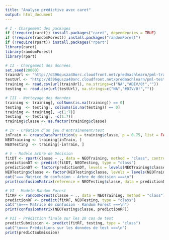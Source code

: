 ---
title: "Analyse prédictive avec caret"
output: html_document
---

```{r, include=TRUE, echo=TRUE, results='show', message=TRUE, warning=TRUE}
# I - Chargement des packages
if (!require(caret)) install.packages("caret", dependencies = TRUE)
if (!require(randomForest)) install.packages("randomForest")
if (!require(rpart)) install.packages("rpart")
library(caret)
library(randomForest)
library(rpart)

# II - Chargement des données
set.seed(20000)
trainUrl <- "http://d396qusza40orc.cloudfront.net/predmachlearn/pml-training.csv"   
testUrl <- "http://d396qusza40orc.cloudfront.net/predmachlearn/pml-testing.csv" 
training <- read.csv(url(trainUrl), na.strings=c("NA","#DIV/0!",""))  
testing <- read.csv(url(testUrl), na.strings=c("NA","#DIV/0!",""))

# III - Nettoyage des données
training <- training[, colSums(is.na(training)) == 0]
testing  <- testing[, colSums(is.na(testing)) == 0]
training <- training[, -c(1:7)]
testing  <- testing[, -c(1:7)]
training$classe <- as.factor(training$classe)

# IV - Création d’un jeu d'entraînement/test
inTrain <- createDataPartition(y = training$classe, p = 0.75, list = FALSE)
NEOTraining <- training[inTrain, ]
NEOTesting  <- training[-inTrain, ]

# V - Modèle Arbre de Décision
fitDT <- rpart(classe ~ ., data = NEOTraining, method = "class", control = rpart.control(cp = 0.001))
predictionDT <- predict(fitDT, NEOTesting, type = "class")
predictionDT <- factor(predictionDT, levels = levels(NEOTraining$classe))
NEOTesting$classe <- factor(NEOTesting$classe, levels = levels(NEOTraining$classe))
cat("=== Matrice de confusion - Arbre de décision ===\n")
print(confusionMatrix(reference = NEOTesting$classe, data = predictionDT))

# VI - Modèle Random Forest
fitRF <- randomForest(classe ~ ., data = NEOTraining, method = "class")
predictionRF <- predict(fitRF, NEOTesting, type = "class")
cat("\n=== Matrice de confusion - Random Forest ===\n")
print(confusionMatrix(NEOTesting$classe, predictionRF))

# VII - Prédiction finale sur les 20 cas de test
predictSubmission <- predict(fitRF, testing, type = "class")
cat("\n=== Prédictions sur les données de test ===\n")
print(predictSubmission)
```

